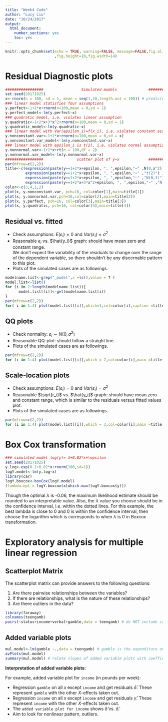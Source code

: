 ```yaml
---
title: "Week4 Code"
author: "Lucy Liu"
date: "10/24/2017"
output: 
  html_document:
    number_sections: yes
    toc: yes
---
```

```r
knitr::opts_chunk$set(echo = TRUE, warning=FALSE, message=FALSE,fig.align = "center"
                      ,fig.height=10,fig.width=14)
```



# Residual Diagnostic plots 
```r
#################                 Simulated models              #################
set.seed(20171025)
x<-rnorm(n = 100, sd = 1, mean = seq(1,10,length.out = 100)) # predictor x
### linear model statisfies four assumptions
y.perfect<-1+2*x+rnorm(n=100,mean = 0,sd = 1)
y.perfect_model<-lm(y.perfect~x)
### quadratic model, i.e. violates linear assumption
y.quadratic<-1+2*x+3*x^2+rnorm(n=100,mean = 0,sd = 1)
y.quadratic_model<-lm(y.quadratic~x)
### linear model with Var(epsilon_i)=f(x_i), i.e. violates constant assumption
y.nonconstant.var<-1+2*x+rnorm(n=100,mean = 0,sd = x)
y.nonconstant.var_model<-lm(y.nonconstant.var~x)
### linear model with epsilon_i is t(2), i.e. violates normal assumption
y.nonnormal.var<-1+2*x+rt(n = 100,df = 2)
y.nonnormal.var_model<-lm(y.nonnormal.var~x)
#################               scatter plot of y~x             #################
par(mfrow=c(2,2))
title<-c(expression(paste(y==1+2*x+epsilon, ", ",epsilon,"~" ,N(0,x^2)) ),
         expression(paste(y==1+2*x+epsilon, ", ",epsilon,"~" ,"t(2)") ),
         expression(paste(y==1+2*x+epsilon, ", ",epsilon,"~" ,"N(0,1)") ),
         expression(paste(y==1+2*x+3*x^2+epsilon, ", ",epsilon,"~" ,"N(0,1)")))
color<-c(3,4,1,2)
plot(x, y.nonconstant.var, pch=16, col=color[1],main=title[1])
plot(x, y.nonnormal.var,pch=16,col=color[2],main=title[2])
plot(x, y.perfect, pch=16, col=color[3],main=title[3])
plot(x, y.quadratic, pch=16, col=color[4],main=title[4])
```

## Residual vs. fitted
* Check assumptions: $E(\varepsilon_i)=0 \text{ and } Var(\varepsilon_i)=\sigma^2$
* Reasonable $e_i$ vs. $\hat{y_i}$ graph: should have mean zero and constant range.  
We don't expect the variability of the residuals to change over the range of the dependent variable, so there shouldn't be any discernable pattern to this plot. 
* Plots of the simulated cases are as followings.
```r
modelname.list<-grep("_model",x =ls(),value = T )
model.list<-list()
for (i in 1:length(modelname.list)){
      model.list[[i]]<-get(modelname.list[i])
}
par(mfrow=c(2,2))
for( i in 1:4) plot(model.list[[i]],which=1,col=color[i],caption =title[i])
```

## QQ plots
* Check normality: $\varepsilon_i\sim N(0,\sigma^2)$
* Reasonable QQ-plot: should follow a straight line. 
* Plots of the simulated cases are as followings.
```r
par(mfrow=c(2,2))
for (i in 1:4) plot(model.list[[i]],which = 2,col=color[i],main =title[i])
```

## Scale-location plots
* Check assumptions: $E(\varepsilon_i)=0 \text{ and } Var(\varepsilon_i)=\sigma^2$
* Reasonable $\sqrt{r_i}$ vs. $\hat{y_i}$ graph: should have mean zero and constant range, which is similar to the residuals versus fitted values plot.
* Plots of the simulated cases are as followings.
```r
par(mfrow=c(2,2))
for (i in 1:4) plot(model.list[[i]],which = 3,col=color[i],main =title[i])
```

# Box Cox transformation 
```r
### simulated model log(y)= 1+0.02*x+\epsilon
set.seed(20171025)
y.log<-exp(0.1+0.02*x+rnorm(100,sd=1))
logY.model<-lm(y.log~x)
library(car)
logY.boxcox<-boxCox(logY.model)
(lambda.opt = logY.boxcox$x[which.max(logY.boxcox$y)])
```
Though the optimal $\lambda$ is -0.06, the maximum likelihood estimate should be rounded to an interpretable value. Also, the  $\lambda$ value you choose should be in the confidence interval, i.e. within the dotted lines. For this example,  the best lambda is close to 0 and 0 is within the confidence interval, then choose the logarithm which is corresponds to when $\lambda$ is 0 in Boxcox transformation.

# Exploratory analysis for  multiple linear regression

## Scatterplot Matrix
The scatterplot matrix can provide answers to the following questions:

1. Are there pairwise relationships between the variables?
2. If there are relationships, what is the nature of these relationships?
3. Are there outliers in the data?
```r
library(faraway)
colnames(teengamb)
pairs(~status+income+verbal+gamble,data = teengamb) # do NOT include categorical variables!
```

## Added variable plots
 
```r
mul.model<-lm(gamble ~.,data = teengamb) # gamble is the expenditure on gambling in pounds per year
avPlots(mul.model)
summary(mul.model) # relate slopes of added variable plots with coefficients in the fitted model
```

**Interpretation of added variable plots:**

For example, added variable plot for `income` (in pounds per week):

* Regression `gamble` on all $x$ except `income` and get residuals $\hat{\delta}$. These represent `gamble` with the other $X$-effects taken out.
* Regression `income` on all $x$ except `income` and get residuals $\hat{\gamma}$. These represent `income` with the other $X$-effects taken out.
* The `added variable plot for income` shows $\hat{\delta}$ vs. $\hat{\delta}$.
* Aim to look for nonlinear pattern, outliers.



